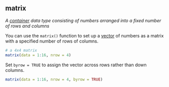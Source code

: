 ## matrix

<dfn>A [container](c.html#container) data type consisting of numbers arranged into a fixed number of rows and columns</dfn>

You can use the `matrix()` function to set up a [vector](v.htm#vector) of numbers as a matrix with a specified number of rows of columns.

```r
# a 4x4 matrix
matrix(data = 1:16, nrow = 4)
```

Set `byrow = TRUE` to assign the vector across rows rather than down columns.

```r
matrix(data = 1:16, nrow = 4, byrow = TRUE)
```



